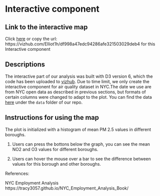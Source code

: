 # Interactive component

## Link to the interactive map

Click [here](https://vizhub.com/Elliot1h/df998a47edc94286afe321503029deb4) or copy the url: https://vizhub.com/Elliot1h/df998a47edc94286afe321503029deb4 for this Interactive component

## Descriptions

The interactive part of our analysis was built with D3 version 6, which the code has been uploaded to [vizhub](https://vizhub.com). Due to time limit, we only create the interactive component for air quality dataset in NYC.The date we use are from NYC open data as described in previous sections, but formats of certain columns were changed to adapt to the plot. You can find the data [here](https://github.com/Elliot1h/NYCHouses/blob/main/data/Air_Quality_2016_2018.csv) under the `data` folder of our repo.

## Instructions for using the map

The plot is initialized with a histogram of mean PM 2.5 values in different boroughs. 

1. Users can press the bottons below the graph, you can see the mean NO2 and O3 values for different boroughs.

2. Users can hover the mouse over a bar to see the difference between values for this borough and other boroughs.


References:

NYC Employment Analysis https://tracy3057.github.io/NYC_Employment_Analysis_Book/






